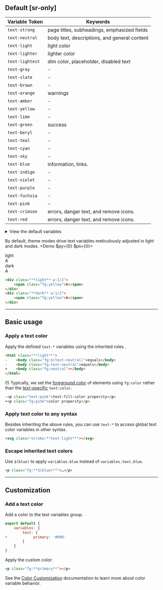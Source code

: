 
## Default [sr-only]
| Variable Token                                    | Keywords                                                                  |
|---------------------------------------------------|---------------------------------------------------------------------------|
| <Aa className="fg:strong" />`text-strong`         | page titles, subheadings, emphasized fields                               |
| <Aa className="fg:neutral" />`text-neutral`       | body text, descriptions, and general content                              |
| <Aa className="fg:light" />`text-light`           | light color                                                               |
| <Aa className="fg:lighter" />`text-lighter`       | lighter color                                                             |
| <Aa className="fg:lightest" />`text-lightest`     | dim color, placeholder, disabled text                                     |
| <Aa className="fg:gray" />`text-gray`             | -                                                                         |
| <Aa className="fg:slate" />`text-slate`           | -                                                                         |
| <Aa className="fg:brown" />`text-brown`           | -                                                                         |
| <Aa className="fg:orange" />`text-orange`         | warnings                                                                  |
| <Aa className="fg:amber" />`text-amber`           | -                                                                         |
| <Aa className="fg:yellow" />`text-yellow`         | -                                                                         |
| <Aa className="fg:lime" />`text-lime`             | -                                                                         |
| <Aa className="fg:green" />`text-green`           | success                                                                   |
| <Aa className="fg:beryl" />`text-beryl`           | -                                                                         |
| <Aa className="fg:teal" />`text-teal`             | -                                                                         |
| <Aa className="fg:cyan" />`text-cyan`             | -                                                                         |
| <Aa className="fg:sky" />`text-sky`               | -                                                                         |
| <Aa className="fg:blue" />`text-blue`             | information, links.                                                       |
| <Aa className="fg:indigo" />`text-indigo`         | -                                                                         |
| <Aa className="fg:violet" />`text-violet`         | -                                                                         |
| <Aa className="fg:purple" />`text-purple`         | -                                                                         |
| <Aa className="fg:fuchsia" />`text-fuchsia`       | -                                                                         |
| <Aa className="fg:pink" />`text-pink`             | -                                                                         |
| <Aa className="fg:crimson" />`text-crimson`       | errors, danger text, and remove icons.                                    |
| <Aa className="fg:red" />`text-red`               | errors, danger text, and remove icons.                                    |

<details>
    <summary>View the default variables</summary>
    <div>
        <Code lang="js" beautify>
            {`export default { variables: { text: ${JSON.stringify(require('@master/css').variables.text)}} }`}
        </Code>
    </div>
</details>

By default, theme modes drive text variables meticulously adjusted in light and dark modes.
<Demo $py={0} $px={0}>
    <div class="light w:1/2">
        <div className="bg:base overflow:hidden">
            <div className="abs top:4x left:4x fg:lighter font:12">light</div>
            <div className="fg:yellow fit font:heavy font:96 translateX(50%) float:right py:4x">A</div>
        </div>
    </div>
    <div class="dark w:1/2">
        <div className="bg:base dark overflow:hidden">
            <div className="abs top:4x right:4x fg:lighter font:12">dark</div>
            <div className="fg:yellow fit font:heavy font:96 translateX(-50%) float:left py:4x">A</div>
        </div>
    </div>
</Demo>
```html
<div class="**light** w:1/2">
    <span class="fg:yellow">A</span>
</div>
<div class="**dark** w:1/2">
    <span class="fg:yellow">A</span>
</div>
```

---

## Basic usage
### Apply a text color
Apply the defined `text-*` variables using the inherited rules <TextHeirs />.
```html
<html class="**light**">
-    <body class="fg:$(text-neutral)">equals</body>
-    <body class="fg:text-neutral">equals</body>
+    <body class="fg:neutral"></body>
</html>
```
(!) Typically, we set the [foreground color](/docs/color) of elements using `fg:color` rather than the [text-specific](/docs/text-fill-color) `text:color`.
```html
-<p class="text:pink">text-fill-color properity</p>
+<p class="fg:pink">color properity</p>
```

### Apply text color to any syntax
Besides inheriting the above rules, you can use `text-*` to access global text color variables in other syntax.
```html
<svg class="stroke:**text-light**"></svg>
```

### Escape inherited text colors
Use `$(blue)` to apply `variables.blue` instead of `variables.text.blue`.
```html
<p class="fg:**$(blue)**">…</p>
```

---

## Customization
### Add a text color
Add a color to the text variables group.
```js name=master.css.js
export default {
    variables: {
        text: {
+            primary: '#000'
        }
    }
}
```
Apply the custom color:
```html
<p class="fg:**primary**"></p>
```
See the [Color Customization](/docs/colors#customization) documentation to learn more about color variable behavior.
